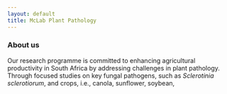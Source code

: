 ```yaml
---
layout: default
title: McLab Plant Pathology
---
```


### About us 

Our research programme is committed to enhancing agricultural productivity in South Africa by addressing challenges in plant pathology. Through focused studies on key fungal pathogens, such as _Sclerotinia sclerotiorum_, and crops, i.e., canola, sunflower, soybean, 